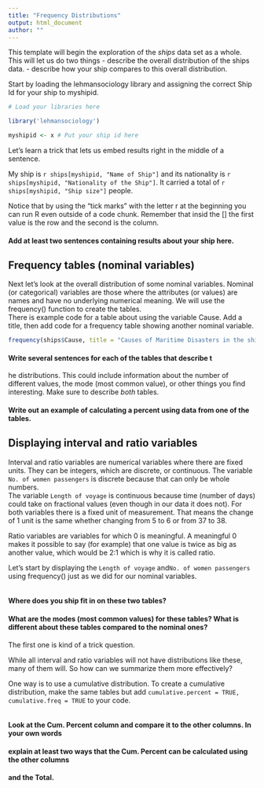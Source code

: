 ```yaml
---
title: "Frequency Distributions"
output: html_document
author: ""
---
```


This template will begin the exploration of the _ships_ data set as a whole. This will let us do two things
 - describe the overall distribution of the ships data.
 - describe how your ship compares to this overall distribution.
 
Start by loading the lehmansociology library and assigning the correct Ship Id for your ship to myshipid.

```r
# Load your libraries here

library('lehmansociology')

myshipid <- x # Put your ship id here

```

Let's learn a trick that lets us embed results right in the middle of a sentence.

My ship is `r ships[myshipid, "Name of Ship"]  ` and its nationality is 
`r ships[myshipid, "Nationality of the Ship"]  `.  It carried a total 
of `r ships[myshipid, "Ship size"] ` people.


Notice that by using the "tick marks" with the letter r at the beginning you can run R even outside
of a code chunk.  Remember that insid the [] the first value is the row and the second is the
column.

#### Add at least two sentences containing results about your ship here.



## Frequency tables (nominal variables)

Next let's look at the overall distribution of some nominal variables.
Nominal (or categorical) variables are those where the attributes (or values) are names and have no underlying 
numerical meaning.   We will use the frequency() function to create the tables.  
There is example code for a table about using the variable Cause.  Add a title, then add code for a frequency
table showing another nominal variable.

````r

frequency(ships$Cause, title = "Causes of Maritime Disasters in the ships data")

````

#### Write several sentences for each of the tables that describe t
he distributions.
This could include information about the number of different values, the mode (most common value), or other 
things you find interesting. Make sure to describe *both* tables.


#### Write out an example of calculating a percent using data from one of the tables.


## Displaying interval and ratio variables

Interval and ratio variables are numerical variables where there are fixed units. They can be
integers, which are discrete, or continuous. The variable `No. of women passengers` is discrete 
because that can only be whole numbers.  
The variable `Length of voyage` is continuous because time (number of days) 
could take on fractional values (even though in our data it does not). 
For both variables there is a fixed unit of measurement. That means the change of 1 unit is the same
whether changing from 5 to 6 or from 37 to 38.

Ratio variables are variables for which 0 is meaningful. A meaningful 0 makes it possible to say 
(for example) that one value is twice as big as another value, which would be 2:1 which is why 
it is called ratio. 

Let's start by displaying the `Length of voyage` and`No. of women passengers` using frequency() just
as we did for our nominal variables.

```r




```

#### Where does you ship fit in on these two tables? 




#### What are the modes (most common values) for these tables? What is different about these tables compared to the nominal ones?
The first one is kind of a trick question. 





While all interval and ratio variables will not have distributions like these, many of them will.
So how can we summarize them more effectively?  

One way is to use a cumulative distribution.   To create a cumulative distribution, make the 
same tables  but add `cumulative.percent = TRUE, cumulative.freq = TRUE` to your code.

```r



```

#### Look at the Cum. Percent column and compare it to the other columns.  In your own words
#### explain at least two ways that the Cum. Percent can be calculated using the other columns
#### and the Total.




